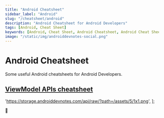 ```yaml
---
title: "Android Cheatsheet"
sidebar_label: "Android"
slug: "/cheatsheet/android"
description: "Android Cheatsheet for Android Developers"
tags: [Android, Cheat Sheet]
keywords: [Android, Cheat Sheet, Android Cheatsheet, Android Cheat Sheet, Android Dev Notes]
image: "/static/img/androiddevnotes-social.png"
---
```



# Android Cheatsheet

Some useful Android cheatsheets for Android Developers.

## [ViewModel APIs cheatsheet](https://developer.android.com/topic/libraries/architecture/viewmodel/viewmodel-cheatsheet)

  'https://storage.androiddevnotes.com/api/raw/?path=/assets/5/1x1.png',
];

<ImageDisplay imageUrls={imageUrls} />

🐣